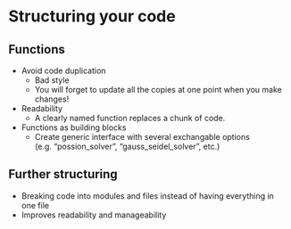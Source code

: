 # Structuring your code

<!--=================================================================================-->

## Functions {.smaller}

- Avoid code duplication
    - Bad style
    - You will forget to update all the copies at one point when you make changes!
- Readability
    - A clearly named function replaces a chunk of code.
- Functions as building blocks
    - Create generic interface with several exchangable options (e.g. "possion_solver", "gauss_seidel_solver", etc.)
    
<!--=================================================================================-->

## Further structuring {.smaller}

 - Breaking code into modules and files instead of having everything in one file
 - Improves readability and manageability

 
<!--=================================================================================-->
